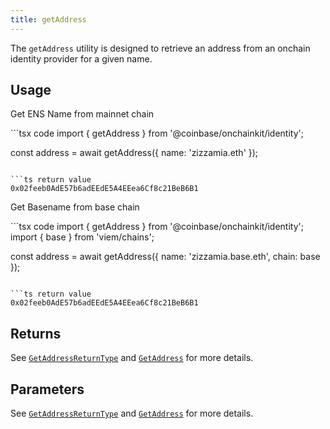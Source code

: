 ```yaml
---
title: getAddress
---
```



The `getAddress` utility is designed to retrieve an address from an onchain identity provider for a given name.

## Usage

Get ENS Name from mainnet chain

<CodeGroup>
```tsx code
import { getAddress } from '@coinbase/onchainkit/identity';

const address = await getAddress({ name: 'zizzamia.eth' });
```

```ts return value
0x02feeb0AdE57b6adEEdE5A4EEea6Cf8c21BeB6B1
```
</CodeGroup>

Get Basename from base chain

<CodeGroup>
```tsx code
import { getAddress } from '@coinbase/onchainkit/identity';
import { base } from 'viem/chains';

const address = await getAddress({ name: 'zizzamia.base.eth', chain: base });
```

```ts return value
0x02feeb0AdE57b6adEEdE5A4EEea6Cf8c21BeB6B1
```
</CodeGroup>

## Returns

See [`GetAddressReturnType`](/onchainkit/identity/types#getaddressreturntype) and [`GetAddress`](/onchainkit/identity/types#getaddress) for more details.

## Parameters

See [`GetAddressReturnType`](/onchainkit/identity/types#getaddressreturntype) and [`GetAddress`](/onchainkit/identity/types#getaddress) for more details.

